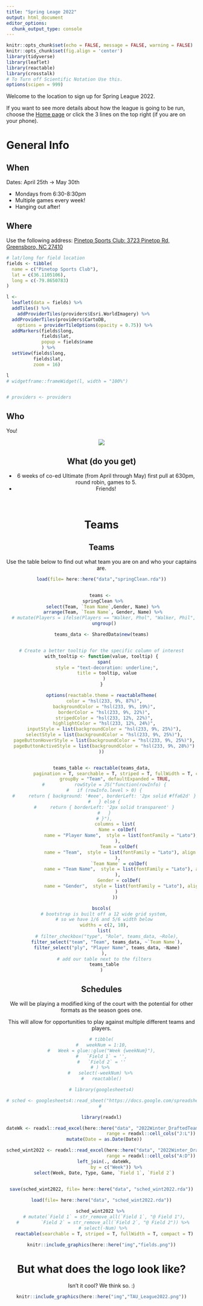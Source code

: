```yaml
---
title: "Spring Leage 2022"
output: html_document
editor_options: 
  chunk_output_type: console
---
```


```r
knitr::opts_chunk$set(echo = FALSE, message = FALSE, warning = FALSE)
knitr::opts_chunk$set(fig.align = 'center')
library(tidyverse)
library(leaflet)
library(reactable)
library(crosstalk)
# To Turn off Scientific Notation Use this.
options(scipen = 999)
```



Welcome to the location to sign up for Spring League 2022.

If you want to see more details about how the league is going to be run, choose the [Home page](https://triad-ultimate.netlify.app/index.html) or click the 3 lines on the top right (if you are on your phone).


# General Info {.tabset .tabset-fade .tabset-pills}

## When

Dates: April 25th -> May 30th   

* Mondays from 6:30-8:30pm  
* Multiple games every week!
* Hanging out after!

<!-- <a target="_blank" href="https://calendar.google.com/event?action=TEMPLATE&amp;tmeid=MHQ1Z2s5ZHEyNTdvbDRpbG4xbjQ1Mzh0NzBfMjAyMTA2MDFUMjIwMDAwWiB0cmlhZHVsdGltYXRlQG0&amp;tmsrc=triadultimate%40gmail.com&amp;scp=ALL"><img border="0" src="https://www.google.com/calendar/images/ext/gc_button1_en.gif"></a> -->


<!-- [Add these days to your google calendar](https://calendar.google.com/event?action=TEMPLATE&tmeid=MHQ1Z2s5ZHEyNTdvbDRpbG4xbjQ1Mzh0NzBfMjAyMTA2MDFUMjIwMDAwWiB0cmlhZHVsdGltYXRlQG0&tmsrc=triadultimate%40gmail.com&scp=ALL) -->

## Where

Use the following address: [Pinetop Sports Club: 3723 Pinetop Rd, Greensboro, NC 27410](https://goo.gl/maps/pXj5HMoZP85Ljrvq9)

<!-- __Park:__ In the dirt lot, fields are down the hill. -->

```r
# lat/long for field location
fields <- tibble(
  name = c("Pinetop Sports Club"),
  lat = c(36.1105106),
  long = c(-79.8650783)
)

l <- 
  leaflet(data = fields) %>% 
  addTiles() %>%
    addProviderTiles(providers$Esri.WorldImagery) %>%
  addProviderTiles(providers$CartoDB,
    options = providerTileOptions(opacity = 0.75)) %>%
  addMarkers(fields$long, 
             fields$lat, 
             popup = fields$name
             ) %>%
  setView(fields$long, 
          fields$lat, 
          zoom = 16) 

l
# widgetframe::frameWidget(l, width = "100%")


# providers <- providers
```



## Who

You!  


<center>
![](https://media.giphy.com/media/xUOxf7XfmpxuSode1O/giphy.gif)



## What (do you get)   
   
* 6 weeks of co-ed Ultimate (from April through May) first pull at 630pm, round robin, games to 5.    
* Friends!  


</br>

# Teams {.tabset .tabset-fade .tabset-pills}


## Teams

Use the table below to find out what team you are on and who your captains are.

```r

load(file= here::here("data","springClean.rda"))


teams <- 
  springClean %>% 
  select(Team, `Team Name`,Gender, Name) %>% 
  arrange(Team, `Team Name`, Gender, Name) %>% 
  # mutate(Players = ifelse(Players == "Walker, Phol", "Walker, Phil", Players)) %>% 
  ungroup()

teams_data <- SharedData$new(teams)


# Create a better tooltip for the specific column of interest
with_tooltip <- function(value, tooltip) {
  span(
    style = "text-decoration: underline;",
    title = tooltip, value
  )
}

options(reactable.theme = reactableTheme(
  color = "hsl(233, 9%, 87%)",
  backgroundColor = "hsl(233, 9%, 19%)",
  borderColor = "hsl(233, 9%, 22%)",
  stripedColor = "hsl(233, 12%, 22%)",
  highlightColor = "hsl(233, 12%, 24%)",
  inputStyle = list(backgroundColor = "hsl(233, 9%, 25%)"),
  selectStyle = list(backgroundColor = "hsl(233, 9%, 25%)"),
  pageButtonHoverStyle = list(backgroundColor = "hsl(233, 9%, 25%)"),
  pageButtonActiveStyle = list(backgroundColor = "hsl(233, 9%, 28%)")
))


teams_table <- reactable(teams_data,
          pagination = T, searchable = T, striped = T, fullWidth = T, compact = T,
          groupBy = "Team", defaultExpanded = TRUE,
  #           rowStyle = JS("function(rowInfo) {
  #   if (rowInfo.level > 0) {
  #     return { background: '#eee', borderLeft: '2px solid #ffa62d' }
  #   } else {
  #     return { borderLeft: '2px solid transparent' }
  #   }
  # }"),
          columns = list(
            Name = colDef(
              name = "Player Name",  style = list(fontFamily = "Lato"), align = "left"
            ),
             Team = colDef(
              name = "Team",  style = list(fontFamily = "Lato"), align = "left"
            ),
             `Team Name` = colDef(
              name = "Team Name",  style = list(fontFamily = "Lato"), align = "left"
            ),
             Gender = colDef(
              name = "Gender",  style = list(fontFamily = "Lato"), align = "left"
            ) 
          ))

bscols(
  # bootstrap is built off a 12 wide grid system,
  # so we have 1/6 and 5/6 width below
  widths = c(2, 10),
  list(
    # filter_checkbox("type", "Role", teams_data, ~Role),
    filter_select("team", "Team", teams_data, ~`Team Name`),
    filter_select("ply", "Player Name", teams_data, ~Name)
  ),
  # add our table next to the filters
  teams_table
)

```



## Schedules

We will be playing a modified king of the court with the potential for other formats as the season goes one.

This will allow for opportunities to play against multiple different teams and players.


<!-- Note: Still in development. Check back soon for updates. -->

```r
# tibble(
#   weekNum = 1:10,
#   Week = glue::glue("Week {weekNum}"),
#   `Field 1` = '',
#   `Field 2` = ''
# ) %>% 
#   select(-weekNum) %>% 
#   reactable()

# library(googlesheets4)

# sched <- googlesheets4::read_sheet("https://docs.google.com/spreadsheets/d/1v2M5F5Q8SMBOmQt7tyLuQ7I9JECQuqzY7B8lyMdAwcs/edit#gid=0")
# 

library(readxl)

dateWk <- readxl::read_excel(here::here("data", "2022Winter_DraftedTeams_Emails_Website.xlsx"), sheet="gamesched",
                                     range = readxl::cell_cols("J:L")) %>% 
  mutate(Date = as.Date(Date))

sched_wint2022 <- readxl::read_excel(here::here("data", "2022Winter_DraftedTeams_Emails_Website.xlsx"), sheet="gamesched",
                                     range = readxl::cell_cols("A:D")) %>% 
  left_join(., dateWk,
            by = c("Week")) %>% 
  select(Week, Date, Type, Game, `Field 1`, `Field 2`)

  
save(sched_wint2022, file= here::here("data", "sched_wint2022.rda"))


```


```r
load(file= here::here("data", "sched_wint2022.rda"))

sched_wint2022 %>% 
  # mutate(`Field 1` = str_remove_all(`Field 1`, "@ Field 1"),
  #        `Field 2` = str_remove_all(`Field 2`, "@ Field 2")) %>% 
  # select(-Num) %>% 
  reactable(searchable = T, striped = T, fullWidth = T, compact = T)

```


```r
knitr::include_graphics(here::here("img","fields.png"))
```



# But what does the logo look like?

Isn't it cool? We think so. :)
<!-- Currently in development! Check back soon! -->

```r
knitr::include_graphics(here::here("img","TAU_League2022.png"))
```




